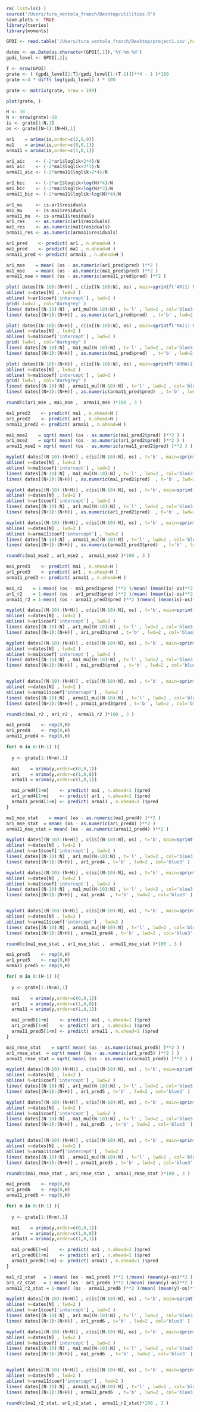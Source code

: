 ```r
rm( list=ls() )
source("/Users/tura_ventola_franch/Desktop/utilities.R")
save.plots <- TRUE
library(tseries)
library(moments)
```

```r
GPDI <- read.table('/Users/tura_ventola_franch/Desktop/project1.csv',header=TRUE,sep=',')

dates <- as.Date(as.character(GPDI[,1]),'%Y-%m-%d')
gpdi_level <- GPDI[,2];

T <- nrow(GPDI)
grate <- ( (gpdi_level[2:T]/gpdi_level[1:(T-1)])**4 - 1 )*100
grate <-4 * diff( log(gpdi_level) ) * 100
```

```r
grate <- matrix(grate, nrow = 199)

plot(grate, )
```

```r
H <- 38
N <- nrow(grate)-38
is <- grate[1:N,1]
os <- grate[(N+1):(N+H),1]
```

```r
ar1    = arima(is,order=c(2,0,0))
ma1    = arima(is,order=c(0,0,1))
arma11 = arima(is,order=c(1,0,1))

ar1_aic    <- (-2*ar1$loglik+2*4)/N
ma1_aic    <- (-2*ma1$loglik+2*3)/N
arma11_aic <- (-2*arma11$loglik+2*4)/N

ar1_bic    <- (-2*ar1$loglik+log(N)*4)/N
ma1_bic    <- (-2*ma1$loglik+log(N)*3)/N
arma11_bic <- (-2*arma11$loglik+log(N)*4)/N
```

```r
ar1_mu     <- is-ar1$residuals
ma1_mu     <- is-ma1$residuals
arma11_mu  <- is-arma11$residuals
ar1_res    <- as.numeric(ar1$residuals)
ma1_res    <- as.numeric(ma1$residuals)
arma11_res <- as.numeric(arma11$residuals)
```


```r
ar1_pred    <- predict( ar1 , n.ahead=H )
ma1_pred    <- predict( ma1 , n.ahead=H )
arma11_pred <- predict( arma11 , n.ahead=H )

ar1_mse    = mean( (os - as.numeric(ar1_pred$pred) )**2 )
ma1_mse    = mean( (os - as.numeric(ma1_pred$pred) )**2 )
arma11_mse = mean( (os - as.numeric(arma11_pred$pred) )**2 )

plot( dates[(N-10):(N+H)] , c(is[(N-10):N], os) , main=sprintf('AR(1) MSE %3.3f',ar1_mse) , ylim=c(min(is),max(is)) , ylab='',xlab='', tck = 0.02 , pch=16 , col='darkorange') 
abline( v=dates[N] , lwd=2 )
abline( h=ar1$coef['intercept'] , lwd=2 )
grid( lwd=1 , col="darkgrey" )
lines( dates[(N-10):N] , ar1_mu[(N-10):N] , t='l' , lwd=2 , col='blue3' )
lines( dates[(N+1):(N+H)] , as.numeric(ar1_pred$pred)  , t='b' , lwd=2 , col='blue3' )

plot( dates[(N-10):(N+H)] , c(is[(N-10):N], os) , main=sprintf('MA(1) MSE %3.3f',ma1_mse) , ylim=c(min(is),max(is)) , ylab='',xlab='', tck = 0.02 , pch=16 , col='darkorange') 
abline( v=dates[N] , lwd=2 )
abline( h=ma1$coef['intercept'] , lwd=2 )
grid( lwd=1 , col="darkgrey" )
lines( dates[(N-10):N] , ma1_mu[(N-10):N] , t='l' , lwd=2 , col='blue3' )
lines( dates[(N+1):(N+H)] , as.numeric(ma1_pred$pred)  , t='b' , lwd=2 , col='blue3' )

plot( dates[(N-10):(N+H)] , c(is[(N-10):N], os) , main=sprintf('ARMA(1,1) MSE %3.3f',arma11_mse) , ylim=c(min(is),max(is)) , ylab='',xlab='', tck = 0.02 , pch=16  , col='darkorange') 
abline( v=dates[N] , lwd=2 )
abline( h=ma1$coef['intercept'] , lwd=2 )
grid( lwd=1 , col="darkgrey" )
lines( dates[(N-10):N] , arma11_mu[(N-10):N] , t='l' , lwd=2 , col='blue3' )
lines( dates[(N+1):(N+H)] , as.numeric(arma11_pred$pred)  , t='b' , lwd=2 , col='blue3' )

round(c(ar1_mse , ma1_mse ,  arma11_mse )*100 , 3 )
```
```r
ma1_pred2    <- predict( ma1 , n.ahead=H )
ar1_pred2    <- predict( ar1 , n.ahead=H )
arma11_pred2 <- predict( arma11 , n.ahead=H )

ma1_mse2    = sqrt( mean( (os - as.numeric(ma1_pred2$pred) )**2 ) )
ar1_mse2    = sqrt( mean( (os - as.numeric(ar1_pred2$pred) )**2 ) )
arma11_mse2 = sqrt( mean( (os - as.numeric(arma11_pred2$pred) )**2 ) )

myplot( dates[(N-10):(N+H)] , c(is[(N-10):N], os) , t='b' , main=sprintf('MA(1) RMSE %3.3f',ma1_mse2) , ylim=c(-50,40) , col='darkorange' ) 
abline( v=dates[N] , lwd=2 )
abline( h=ma1$coef['intercept'] , lwd=2 )
lines( dates[(N-10):N] , ma1_mu[(N-10):N] , t='l' , lwd=2 , col='blue3' )
lines( dates[(N+1):(N+H)] , as.numeric(ma1_pred2$pred)  , t='b' , lwd=2 , col='blue3' )

myplot( dates[(N-10):(N+H)] , c(is[(N-10):N], os) , t='b', main=sprintf('AR(1) RMSE %3.3f',ar1_mse2) , ylim=c(-50,40) , col='darkorange' ) 
abline( v=dates[N] , lwd=2 )
abline( h=ar1$coef['intercept'] , lwd=2 )
lines( dates[(N-10):N] , ar1_mu[(N-10):N] , t='l' , lwd=2 , col='blue3' )
lines( dates[(N+1):(N+H)] , as.numeric(ar1_pred2$pred)  , t='b' , lwd=2 , col='blue3' )

myplot( dates[(N-10):(N+H)] , c(is[(N-10):N], os) , t='b' , main=sprintf('ARMA(1,1) RMSE %3.3f',arma11_mse2) , ylim=c(-50,40) , col='darkorange' ) 
abline( v=dates[N] , lwd=2 )
abline( h=arma11$coef['intercept'] , lwd=2 )
lines( dates[(N-10):N] , arma11_mu[(N-10):N] , t='l' , lwd=2 , col='blue3' )
lines( dates[(N+1):(N+H)] , as.numeric(arma11_pred2$pred)  , t='b' , lwd=2 , col='blue3' )

round(c(ma1_mse2 , ar1_mse2 ,  arma11_mse2 )*100 , 3 )
```

```r
ma1_pred3    <- predict( ma1 , n.ahead=H )
ar1_pred3    <- predict( ar1 , n.ahead=H )
arma11_pred3 <- predict( arma11 , n.ahead=H )

ma1_r2    = 1-mean( (os - ma1_pred3$pred )**2 )/mean( (mean(is)-os)**2 )
ar1_r2    = 1-mean( (os - ar1_pred3$pred )**2 )/mean( (mean(is)-os)**2 )
arma11_r2 = 1-mean( (os - arma11_pred3$pred )**2 )/mean( (mean(is)-os)**2 )

myplot( dates[(N-10):(N+H)] , c(is[(N-10):N], os) , t='b', main=sprintf('AR(1) R2 %3.3f',ar1_r2) , ylim=c(-40,40) , col='darkorange' ) 
abline( v=dates[N] , lwd=2 )
abline( h=ar1$coef['intercept'] , lwd=2 )
lines( dates[(N-10):N] , ar1_mu[(N-10):N] , t='l' , lwd=2 , col='blue3' )
lines( dates[(N+1):(N+H)] , ar1_pred3$pred , t='b' , lwd=2 , col='blue3' )

myplot( dates[(N-10):(N+H)] , c(is[(N-10):N], os) , t='b' , main=sprintf('MA(1) R2 %3.3f',ma1_r2) , ylim=c(-40,40) , col='darkorange' ) 
abline( v=dates[N] , lwd=2 )
abline( h=ma1$coef['intercept'] , lwd=2 )
lines( dates[(N-10):N] , ma1_mu[(N-10):N] , t='l' , lwd=2 , col='blue3' )
lines( dates[(N+1):(N+H)] , ma1_pred3$pred  , t='b' , lwd=2 , col='blue3' )


myplot( dates[(N-10):(N+H)] , c(is[(N-10):N], os) , t='b' , main=sprintf('ARMA(1,1) R2 %3.3f',arma11_r2) , ylim=c(-40,40) , col='darkorange' ) 
abline( v=dates[N] , lwd=2 )
abline( h=arma11$coef['intercept'] , lwd=2 )
lines( dates[(N-10):N] , arma11_mu[(N-10):N] , t='l' , lwd=2 , col='blue3' )
lines( dates[(N+1):(N+H)] , arma11_pred3$pred , t='b' , lwd=2 , col='blue3' )

round(c(ma1_r2 , ar1_r2 ,  arma11_r2 )*100 , 3 )
```


```r
ma1_pred4    <- rep(0,H)
ar1_pred4    <- rep(0,H)
arma11_pred4 <- rep(0,H)

for( m in 0:(H-1) ){
  
  y <- grate[1:(N+m),1]

  ma1    = arima(y,order=c(0,0,1))
  ar1    = arima(y,order=c(1,0,0))
  arma11 = arima(y,order=c(1,0,1))

  ma1_pred4[1+m]    <- predict( ma1 , n.ahead=1 )$pred
  ar1_pred4[1+m]    <- predict( ar1 , n.ahead=1 )$pred
  arma11_pred4[1+m] <- predict( arma11 , n.ahead=1 )$pred
}

ma1_mse_stat    = mean( (os - as.numeric(ma1_pred4) )**2 ) 
ar1_mse_stat  = mean( (os - as.numeric(ar1_pred4) )**2 ) 
arma11_mse_stat = mean( (os - as.numeric(arma11_pred4) )**2 ) 

myplot( dates[(N-10):(N+H)] , c(is[(N-10):N], os) , t='b', main=sprintf('AR(1) MSE %3.3f',ar1_mse_stat) , ylim=c(-40,40) , col='darkorange' ) 
abline( v=dates[N] , lwd=2 )
abline( h=ar1$coef['intercept'] , lwd=2 )
lines( dates[(N-10):N] , ar1_mu[(N-10):N] , t='l' , lwd=2 , col='blue3' )
lines( dates[(N+1):(N+H)] , ar1_pred4 , t='b' , lwd=2 , col='blue3' )

myplot( dates[(N-10):(N+H)] , c(is[(N-10):N], os) , t='b' , main=sprintf('MA(1) MSE %3.3f',ma1_mse_stat) , ylim=c(-40,40) , col='darkorange' ) 
abline( v=dates[N] , lwd=2 )
abline( h=ma1$coef['intercept'] , lwd=2 )
lines( dates[(N-10):N] , ma1_mu[(N-10):N] , t='l' , lwd=2 , col='blue3' )
lines( dates[(N+1):(N+H)] , ma1_pred4  , t='b' , lwd=2 , col='blue3' )


myplot( dates[(N-10):(N+H)] , c(is[(N-10):N], os) , t='b' , main=sprintf('ARMA(1,1) MSE %3.3f',arma11_mse_stat) , ylim=c(-40,40) , col='darkorange' ) 
abline( v=dates[N] , lwd=2 )
abline( h=arma11$coef['intercept'] , lwd=2 )
lines( dates[(N-10):N] , arma11_mu[(N-10):N] , t='l' , lwd=2 , col='blue3' )
lines( dates[(N+1):(N+H)] , arma11_pred4 , t='b' , lwd=2 , col='blue3' )

round(c(ma1_mse_stat , ar1_mse_stat ,  arma11_mse_stat )*100 , 3 )
```


```r
ma1_pred5    <- rep(0,H)
ar1_pred5    <- rep(0,H)
arma11_pred5 <- rep(0,H)

for( m in 0:(H-1) ){
  
  y <- grate[1:(N+m),1]

  ma1    = arima(y,order=c(0,0,1))
  ar1    = arima(y,order=c(1,0,0))
  arma11 = arima(y,order=c(1,0,1))

  ma1_pred5[1+m]    <- predict( ma1 , n.ahead=1 )$pred
  ar1_pred5[1+m]    <- predict( ar1 , n.ahead=1 )$pred
  arma11_pred5[1+m] <- predict( arma11 , n.ahead=1 )$pred
}

ma1_rmse_stat    = sqrt( mean( (os - as.numeric(ma1_pred5) )**2 ) )
ar1_rmse_stat  = sqrt( mean( (os - as.numeric(ar1_pred5) )**2 ) )
arma11_rmse_stat = sqrt( mean( (os - as.numeric(arma11_pred5) )**2 ) )

myplot( dates[(N-10):(N+H)] , c(is[(N-10):N], os) , t='b', main=sprintf('AR(1) RMSE %3.3f',ar1_rmse_stat) , ylim=c(-40,40) , col='darkorange' ) 
abline( v=dates[N] , lwd=2 )
abline( h=ar1$coef['intercept'] , lwd=2 )
lines( dates[(N-10):N] , ar1_mu[(N-10):N] , t='l' , lwd=2 , col='blue3' )
lines( dates[(N+1):(N+H)] , ar1_pred5 , t='b' , lwd=2 , col='blue3' )

myplot( dates[(N-10):(N+H)] , c(is[(N-10):N], os) , t='b' , main=sprintf('MA(1) RMSE %3.3f',ma1_rmse_stat) , ylim=c(-40,40) , col='darkorange' ) 
abline( v=dates[N] , lwd=2 )
abline( h=ma1$coef['intercept'] , lwd=2 )
lines( dates[(N-10):N] , ma1_mu[(N-10):N] , t='l' , lwd=2 , col='blue3' )
lines( dates[(N+1):(N+H)] , ma1_pred5  , t='b' , lwd=2 , col='blue3' )


myplot( dates[(N-10):(N+H)] , c(is[(N-10):N], os) , t='b' , main=sprintf('ARMA(1,1) RMSE %3.3f',arma11_rmse_stat) , ylim=c(-40,40) , col='darkorange' ) 
abline( v=dates[N] , lwd=2 )
abline( h=arma11$coef['intercept'] , lwd=2 )
lines( dates[(N-10):N] , arma11_mu[(N-10):N] , t='l' , lwd=2 , col='blue3' )
lines( dates[(N+1):(N+H)] , arma11_pred5 , t='b' , lwd=2 , col='blue3' )

round(c(ma1_rmse_stat , ar1_rmse_stat ,  arma11_rmse_stat )*100 , 3 )
```


```r
ma1_pred6    <- rep(0,H)
ar1_pred6    <- rep(0,H)
arma11_pred6 <- rep(0,H)

for( m in 0:(H-1) ){
  
  y <- grate[1:(N+m),1]

  ma1    = arima(y,order=c(0,0,1))
  ar1    = arima(y,order=c(1,0,0))
  arma11 = arima(y,order=c(1,0,1))

  ma1_pred6[1+m]    <- predict( ma1 , n.ahead=1 )$pred
  ar1_pred6[1+m]    <- predict( ar1 , n.ahead=1 )$pred
  arma11_pred6[1+m] <- predict( arma11 , n.ahead=1 )$pred
}

ma1_r2_stat   = 1-mean( (os - ma1_pred6 )**2 )/mean( (mean(y)-os)**2 )
ar1_r2_stat   = 1-mean( (os - ar1_pred6 )**2 )/mean( (mean(y)-os)**2 )
arma11_r2_stat = 1-mean( (os - arma11_pred6 )**2 )/mean( (mean(y)-os)**2 )

myplot( dates[(N-10):(N+H)] , c(is[(N-10):N], os) , t='b', main=sprintf('AR(1) R2 %3.3f',ar1_r2_stat) , ylim=c(-40,40) , col='darkorange' ) 
abline( v=dates[N] , lwd=2 )
abline( h=ar1$coef['intercept'] , lwd=2 )
lines( dates[(N-10):N] , ar1_mu[(N-10):N] , t='l' , lwd=2 , col='blue3' )
lines( dates[(N+1):(N+H)] , ar1_pred6 , t='b' , lwd=2 , col='blue3' )

myplot( dates[(N-10):(N+H)] , c(is[(N-10):N], os) , t='b' , main=sprintf('MA(1) R2 %3.3f',ma1_r2_stat) , ylim=c(-40,40) , col='darkorange' ) 
abline( v=dates[N] , lwd=2 )
abline( h=ma1$coef['intercept'] , lwd=2 )
lines( dates[(N-10):N] , ma1_mu[(N-10):N] , t='l' , lwd=2 , col='blue3' )
lines( dates[(N+1):(N+H)] , ma1_pred6  , t='b' , lwd=2 , col='blue3' )


myplot( dates[(N-10):(N+H)] , c(is[(N-10):N], os) , t='b' , main=sprintf('ARMA(1,1) R2 %3.3f',arma11_r2_stat) , ylim=c(-40,40) , col='darkorange' ) 
abline( v=dates[N] , lwd=2 )
abline( h=arma11$coef['intercept'] , lwd=2 )
lines( dates[(N-10):N] , arma11_mu[(N-10):N] , t='l' , lwd=2 , col='blue3' )
lines( dates[(N+1):(N+H)] , arma11_pred6  , t='b' , lwd=2 , col='blue3' )

round(c(ma1_r2_stat, ar1_r2_stat ,  arma11_r2_stat)*100 , 3 )
```

